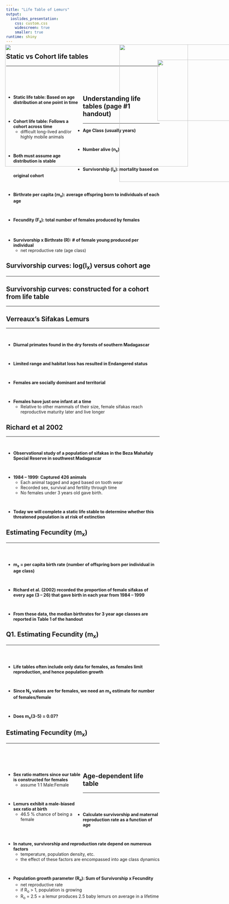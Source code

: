 ```yaml
---
title: "Life Table of Lemurs"
output: 
  ioslides_presentation:
    css: custom.css
    widescreen: true
    smaller: true
runtime: shiny
---
```


## Static vs Cohort life tables
<hr>
<br/>
<br/>
<br/>

<div style="float: left; width: 50%;">

* **Static life table: Based on age distribution at one point in time**

<br/>

* **Cohort life table: Follows a cohort across time**
    + difficult long-lived and/or highly mobile animals

<br/>

* **Both must assume age distribution is stable**

</div>

<IMG STYLE="position:absolute; TOP:200px; LEFT:600px; WIDTH:450px; HEIGHT:450px" SRC="images/life_table1.png">

## Understanding life tables (page #1 handout)
<hr>

* **Age Class (usually years)**

<br/>

* **Number alive (n~x~)**

<br/>

* **Survivorship (l~x~): mortality based on original cohort**

<br/>

* **Birthrate per capita (m~x~): average offspring born to individuals of each age**

<br/>

* **Fecundity (F~x~): total number of females produced by females**

<br/>

* **Survivorship x Birthrate (R): # of female young produced per individual**
    + net reproductive rate (age class)
    
## Survivorship curves: log(l~x~) versus cohort age
<hr>

<IMG STYLE="position:absolute; TOP:200px; LEFT:225px; WIDTH:600px; HEIGHT:400px" SRC="images/survivor.png">

## Survivorship curves: constructed for a cohort from life table
<hr>

<IMG STYLE="position:absolute; TOP:200px; LEFT:225px; WIDTH:600px; HEIGHT:400px" SRC="images/survivorship_curve2.jpg">

## Verreaux’s Sifakas Lemurs
<hr>
<br/>

* **Diurnal primates found in the dry forests of southern Madagascar**

<br/>

* **Limited range and habitat loss has resulted in Endangered status**

<br/>

* **Females are socially dominant and territorial**

<br/>

* **Females have just one infant at a time**
    + Relative to other mammals of their size, female sifakas reach reproductive maturity later and live longer
    
<IMG STYLE="position:absolute; TOP:250px; LEFT:725px; WIDTH:300px; HEIGHT:200px" SRC="images/verreauxs_sifaka.jpg">

## Richard et al 2002
<hr>
<br/>

* **Observational study of a population of sifakas in the Beza Mahafaly Special Reserve in southwest Madagascar**

<br/>

* **1984 – 1999: Captured 426 animals**
    + Each animal tagged and aged based on tooth wear
    + Recorded sex, survival and fertility through time
    + No females under 3 years old gave birth.

<br/>

* **Today we will complete a static life stable to determine whether this threatened population is at risk of extinction**


## Estimating Fecundity (m~x~)
<hr>
<br/>
<br/>

* **m~x~ = per capita birth rate (number of offspring born per individual in age class)**

<br/>

* **Richard et al. (2002) recorded the proportion of female sifakas of every age (3 – 26) that gave birth in each year from 1984 – 1999**

<br/>

* **From these data, the median birthrates for 3 year age classes are reported in Table 1 of the handout**

## Q1. Estimating Fecundity (m~x~)
<hr>
<br/>
<br/>

* **Life tables often include only data for females, as females limit reproduction, and hence population growth**

<br/>

* **Since N~x~ values are for females, we need an m~x~ estimate for number of females/female**

<br/>

* **Does m~x~(3-5) = 0.07?**

## Estimating Fecundity (m~x~)
<hr>
<br/>
<br/>
<br/>

<IMG STYLE="position:absolute; TOP:200px; LEFT:600px; WIDTH:450px; HEIGHT:450px" SRC="images/datatable.png">

<div style="float: left; width: 50%;">

* **Sex ratio matters since our table is constructed for females**
    + assume 1:1 Male:Female
 
 <br/>
 
* **Lemurs exhibit a male-biased sex ratio at birth**
    + 46.5 % chance of being a female

</div>

## Age-dependent life table
<hr>
<br/>
<br/>

* **Calculate survivorship and maternal reproduction rate as a function of age**

<br/>

* **In nature, survivorship and reproduction rate depend on numerous factors**
    + temperature, population density, etc.
    + the effect of these factors are encompassed into age class dynamics

<br/>

* **Population growth parameter (R~o~): Sum of Survivorship x Fecundity**
    + net reproductive rate
    + if R~o~ > 1, population is growing
    + R~o~ = 2.5 = a lemur produces 2.5 baby lemurs on average in a lifetime